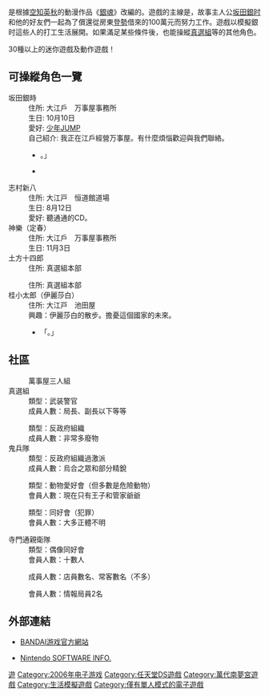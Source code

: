 {{noteTA
|G1 = Games
|1=zh:伊麗莎白; zh-hk:艾利撒比斯; zh-tw:伊麗莎白; zh-cn:伊丽莎白; 
|2=zh:醃昆布; zh-hk:醋海帶; zh-tw:醋昆布; zh-cn:腌昆布;
}}　
{{Infobox VG
| title          = 銀魂DS 萬事屋大騷動！
| image          = 
| caption        = 
| japanese = 銀魂 でぃ～えす 万事屋大騒動！
| developer      = [[南夢宮萬代遊戲|南夢宮萬代遊戲]]
| publisher      = {{vgrelease|JP|[[萬代|BANDAI]]}}
| released       = {{vgrelease|JP|2006年9月21日}} 
| genre          = [[生活模擬遊戲|銀魂的生活模擬]]
| modes          =  [[單人電子遊戲|單人]]
| platforms      = [[任天堂DS|任天堂DS]]
}}

{{vgname|銀魂DS 萬事屋大騷動！|ja=銀魂でぃ〜えす・万事屋大騒動!}}是根據[[空知英秋|空知英秋]]的動漫作品《[[銀魂|銀魂]]》改編的。遊戲的主線是，故事主人公[[銀魂角色列表#萬事屋阿銀|坂田銀时]]和他的好友們一起為了償還從房東[[登勢|登勢]]借來的100萬元而努力工作。遊戲以模擬銀时這些人的打工生活展開。如果滿足某些條件後，也能操縱[[真選組|真選組]]等的其他角色。

30種以上的迷你遊戲及動作遊戲！

== 可操縱角色一覽 ==
; 坂田銀時
:住所: 大江戶　万事屋事務所
:生日: 10月10日
:愛好: [[少年JUMP周刊|少年JUMP]]
:自己紹介: 我正在江戶經營万事屋。有什麼煩惱歡迎與我們聯絡。
:; {{nihongo|阿銀的日記|銀さんの日記}}
:* {{lang|ja|第一訓、「}}{{nihongo|真選組的山崎前來委託，要求阻止正在暴走的天人|何か真選組のやつから依頼が来て（山崎だっけ？）、天人が暴れているのを止めてくれとかいう}}。」
:* {{lang|ja|第二訓、「ここ3日くらい大工仕事ばかりだった…」
:* 第三訓、「ヅラがあのへんなのの世話を押しつけてきた…」
:* 第四訓、「何て名前だっけ。あのカッパ…」
:* 第五訓、「バカ皇子が、来た…」
:* 第六訓、「お妙から、ストーカーの退治依頼が来た…」
:* 第七訓、「医者から本格的に甘いモノを止められ…」
:* 第八訓、「最近コソドロが続発しているということで…」
:* 第九訓、「真選組の山崎からの依頼で…」
:* 第十訓、「川原に毎夜、女が立って人を驚かすので調べて欲しいという依頼が来た…」}}
; 志村新八
:住所: 大江戸　恒道館道場
:生日: 8月12日
:愛好: 聽通通的CD。
; 神樂（定春）
:住所: 大江戶　万事屋事務所
:生日: 11月3日
; 土方十四郎
:住所: 真選組本部
{{vgname2-nl|沖田總悟|ja=沖田総悟}}
:住所: 真選組本部
; 桂小太郎（伊麗莎白）
:住所: 大江戸　池田屋
:興趣：伊麗莎白的散步。擔憂這個國家的未來。
:; {{nihongo|桂的日記|桂の日記}}
:* {{lang|ja|第一訓、}}「{{nihongo|與伊麗莎白一起外出散步|エリザベスと共に散歩に出る}}。」

== 社區 ==
{{vgname2-nl|萬事屋阿銀|ja=万事屋銀ちゃん}}
: 萬事屋三人組
; 真選組
: 類型：武装警官
: 成員人數：局長、副長以下等等
{{vgname2-nl|攘夷志士之会|ja=攘夷志士の会}}
: 類型：反政府組織
: 成員人數：非常多廢物
; 鬼兵隊
: 類型：反政府組織過激派
: 成員人數：烏合之眾和部分精銳
{{vgname2-nl|皇子的寵物同好會|ja=皇子のペット愛好会}}
: 類型：動物愛好會（但多數是危險動物）
: 會員人數：現在只有王子和管家爺爺
{{vgname2-nl|跟蹤狂互助協會|ja=ストーカー互助会}}
: 類型：同好會（犯罪）
: 會員人數：大多正體不明
{{vgname2-nl|甜味同好會|ja=甘味愛好会}}
; 寺門通親衛隊
: 類型：偶像同好會
: 會員人數：十數人
{{vgname2-nl|小吃店 登勢|ja=スナックお登勢}}
: 成員人數：店員數名、常客數名（不多）
{{vgname2-nl|大江戶情報局|ja=お江戸情報局}}
: 會員人數：情報局員2名

== 外部連結 ==
*{{ja}}[http://www.bandaigames.channel.or.jp/list/ds_gintama/  BANDAI游戏官方網站]
*{{ja}}[https://www.nintendo.co.jp/ds/software/agtj/ Nintendo SOFTWARE INFO.]
{{銀魂}}


{{DEFAULTSORT:Gintama Yorozuya Daisōdō}}
[[Category:銀魂|遊]]
[[Category:2006年电子游戏|Category:2006年电子游戏]]
[[Category:任天堂DS遊戲|Category:任天堂DS遊戲]]
[[Category:萬代南夢宮遊戲|Category:萬代南夢宮遊戲]]
[[Category:生活模擬遊戲|Category:生活模擬遊戲]]
[[Category:僅有單人模式的電子遊戲|Category:僅有單人模式的電子遊戲]]